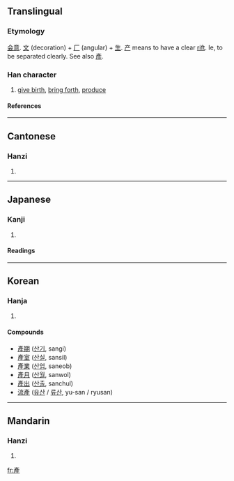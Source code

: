 {{see also|産|产}}

==Translingual==
===Etymology===
[[会意]]. [[文]] (decoration) + [[厂]] (angular) + [[生]]. [[产]] means to have a clear [[rift]]. Ie, to be separated clearly. See also [[彥]].
===Han character===
{{Han char|rn=100|rad=生|as=06|sn=11|four=0021<sub>4</sub>|canj=卜大一竹一 (YKMHM)}}
# [[give birth]], [[bring forth]], [[produce]]
====References====
{{Han ref|kx=0755.090|dkj=21684|dj=1165.080|hdz=42577.151|uh=7522|ud=29986|bh=B2A3|bd=45731}}

----
==Cantonese==
===Hanzi===
{{yue-hanzi|jyut=|y=chaan2}}
# {{defn|Cantonese}}

----
==Japanese==
===Kanji===
{{ja-kanji|grade=|rs=生06}}
# {{defn|Japanese}} 
====Readings====
{{ja-readings|on=[[さん]] (san)|kun=[[うまれる]] (umareru), [[うぶ]] (ubu), [[うむ]] (umu)}}

----
==Korean==
===Hanja===
{{ko-hanja|hangeul=[[산]]|eumhun=|rv=san|mr=san|y=san}}
# {{defn|Korean}}


====Compounds====
*[[產期]] ([[산기]], sangi)
*[[產室]] ([[산실]], sansil)
*[[產業]] ([[산업]], saneob)
*[[產月]] ([[산월]], sanwol)
*[[產出]] ([[산출]], sanchul)
*[[流產]] ([[유산]] / [[류산]], yu-san / ryusan)<!-- my en-ko dictionary uses the 產 variant -->

----
==Mandarin==
===Hanzi===
{{cmn-hanzi|sim=产|pin=[[chǎn]] (chan3), [[pǔ]] (pu3), [[pù]] (pu4)|wg=ch'an<sup>3</sup>, p'u<sup>3</sup>, p'u<sup>4</sup>}}
# {{defn|Mandarin}}

[[fr:產]]